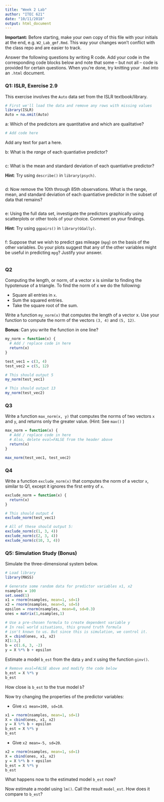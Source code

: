 ```yaml
---
title: "Week 2 Lab"
author: "ITEC 621"
date: "10/11/2018"
output: html_document
---
```


**Important:** Before starting, make your own copy of this file with your initials at the end, e.g. `W2_Lab_gmf.Rmd`. This way your changes won't conflict with the class repo and are easier to track.

Answer the following questions by writing R code. Add your code in the corresponding code blocks below and note that some -- but not all -- code is provided for certain questions. When you're done, try knitting your `.Rmd` into an `.html` document. 

### Q1: ISLR, Exercise 2.9 

This exercise involves the `Auto` data set from the ISLR textbook/library.

```r
# First we'll load the data and remove any rows with missing values
library(ISLR)
Auto = na.omit(Auto)
```

a: Which of the predictors are quantitative and which are qualitative?  
```r
# Add code here
```

Add any text for part a here.

b: What is the *range* of each quantiative predictor?
```r

```

c: What is the mean and standard deviation of each quantiative predictor?

**Hint**: Try using `describe()` in `library(psych)`.
```r

```

d: Now remove the 10th through 85th observations. What is the range, mean, and standard deviation of each quantiative predictor in the subset of data that remains?
```r

```

e: Using the full data set, investigate the predictors graphically using scatterplots or other tools of your choice. Comment on your findings.

**Hint**: Try using `ggpairs()` in `library(GGally)`.
```r

```

f: Suppose that we wish to predict gas mileage (`mpg`) on the basis of the other variables. Do your plots suggest that any of the other variables might be useful in predicting `mpg`? Justify your answer.
```r

```

### Q2

Computing the length, or norm, of a vector x is similar to finding the hypotenuse of a triangle. 
To find the norm of x we do the following:

* Square all entries in `x`.
* Sum the squared entries.
* Take the square root of the sum.

Write a function `my_norm(x)` that computes the length of a vector x. Use your function to compute the norm of the vectors `(3, 4)` and `(5, 12)`.

**Bonus**: Can you write the function in one line?

```r
my_norm = function(x) {
  # Add / replace code in here
  return(x)  
}

test_vec1 = c(3, 4)
test_vec2 = c(5, 12)

# This should output 5
my_norm(test_vec1)

# This should output 13
my_norm(test_vec2)
```


### Q3
Write a function `max_norm(x, y)` that computes the norms of two vectors `x` and `y`, and returns only the greater value. (Hint: See `max()` )

```r
max_norm = function(x) {
  # Add / replace code in here
  # Also, delete eval=FALSE from the header above
  return(x)
}

max_norm(test_vec1, test_vec2)
```

### Q4

Write a function `exclude_norm(x)` that computes the norm of a vector `x`, similar to Q1, except it ignores the first entry of `x`.

```r
exclude_norm = function(x) {
  return(x)
}

# This should output 4
exclude_norm(test_vec1)

# All of these should output 5:
exclude_norm(c(1, 3, 4))
exclude_norm(c(2, 3, 4))
exclude_norm(c(10, 3, 4))
```

### Q5: Simulation Study (Bonus)

Simulate the three-dimensional system below.

```r
# Load library
library(MASS)

# Generate some random data for predictor variables x1, x2
nsamples = 100
set.seed(1)
x1 = rnorm(nsamples, mean=1, sd=1)
x2 = rnorm(nsamples, mean=5, sd=5)
epsilon = rnorm(nsamples, mean=0, sd=0.3)
ones = matrix(1,nsamples,1)

# Use a pre-chosen formula to create dependent variable y
# In real world situations, this ground truth formula
# isn't known to us. But since this is simulation, we control it.
X = cbind(ones, x1, x2)
X[1:3,]
b = c(1.6, 3, -2)
y = X %*% b + epsilon
```

Estimate a model `b_est` from the data `y` and `X` using the function `ginv()`.
```r
# Remove eval=FALSE above and modify the code below
b_est = X %*% y
b_est
```

How close is `b_est` to the true model `b`?

Now try changing the properties of the predictor variables:

* Give `x1 mean=100, sd=10`.

```r
x1 = rnorm(nsamples, mean=1, sd=1)
X = cbind(ones, x1, x2)
y = X %*% b + epsilon
b_est = X %*% y
b_est
```

* Give `x2 mean=-5, sd=20`.

```r
x2 = rnorm(nsamples, mean=1, sd=1)
X = cbind(ones, x1, x2)
y = X %*% b + epsilon
b_est = X %*% y
b_est
```

What happens now to the estimated model `b_est` now?

Now estimate a model using `lm()`. Call the result `model_est`. How does it compare to `b_est`?

